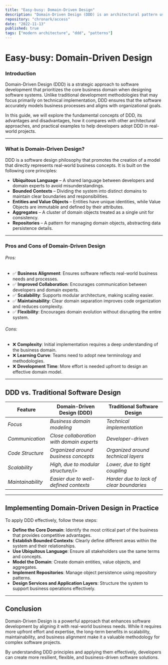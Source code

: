 ```yaml
---
title: "Easy-busy: Domain-Driven Design"
description: "Domain-Driven Design (DDD) is an architectural pattern used to design software systems based on the core business domain and entities. It focuses on creating a clear and accurate representation of the business domain within the software system, aligning it with business goals and objectives. DDD provides advantages such as improved communication between domain experts and developers, a clear and expressive model, and enhanced scalability and maintainability. This article explores the principles, advantages, disadvantages, and practical implementation of DDD."
repository: "chronark/access"
date: "2022-11-13"
published: true
tags: ["modern architecture", "ddd", "patterns"]
---
```


# Easy-busy: Domain-Driven Design

### Introduction

Domain-Driven Design (DDD) is a strategic approach to software development that prioritizes the core business domain when designing software systems. Unlike traditional development methodologies that may focus primarily on technical implementation, DDD ensures that the software accurately models business processes and aligns with organizational goals.

In this guide, we will explore the fundamental concepts of DDD, its advantages and disadvantages, how it compares with other architectural approaches, and practical examples to help developers adopt DDD in real-world projects.

---

### What is Domain-Driven Design?

DDD is a software design philosophy that promotes the creation of a model that directly represents real-world business concepts. It is built on the following core principles:

- **Ubiquitous Language** – A shared language between developers and domain experts to avoid misunderstandings.
- **Bounded Contexts** – Dividing the system into distinct domains to maintain clear boundaries and responsibilities.
- **Entities and Value Objects** – Entities have unique identities, while Value Objects are immutable and defined by their attributes.
- **Aggregates** – A cluster of domain objects treated as a single unit for consistency.
- **Repositories** – A pattern for managing domain objects, abstracting data persistence details.

---

### Pros and Cons of Domain-Driven Design

###### Pros:

- ✅ **Business Alignment**: Ensures software reflects real-world business needs and processes.
- ✅ **Improved Collaboration**: Encourages communication between developers and domain experts.
- ✅ **Scalability**: Supports modular architecture, making scaling easier.
- ✅ **Maintainability**: Clear domain separation improves code organization and reduces complexity.
- ✅ **Flexibility**: Encourages domain evolution without disrupting the entire system.

###### Cons:
- ❌ **Complexity**: Initial implementation requires a deep understanding of the business domain.
- ❌ **Learning Curve**: Teams need to adopt new terminology and methodologies.
- ❌ **Development Time**: More effort is needed upfront to design an effective domain model.

---

## DDD vs. Traditional Software Design

<table>
    <thead>
        <th><b>Feature</b></th>
        <th><b>Domain-Driven Design (DDD)</b></th>
        <th><b>Traditional Software Design</b></th>
    </thead>
    <tbody>
        <tr>
            <td><i>Focus</i></td>
            <td><i>Business domain modeling</i></td>
            <td><i>Technical implementation</i></td>
        </tr>
        <tr>
            <td><i>Communication</i></td>
            <td><i>Close collaboration with domain experts</i></td>
            <td><i>Developer-driven</i></td>
        </tr>
        <tr>
            <td><i>Code Structure</i></td>
            <td><i>Organized around business concepts</i></td>
            <td><i>Organized around technical layers</i></td>
        </tr>
        <tr>
            <td><i>Scalability</i></td>
            <td><i>High, due to modular structure/i></td>
            <td><i>Lower, due to tight coupling</i></td>
        </tr>
        <tr>
            <td><i>Maintainability</i></td>
            <td><i>Easier due to well-defined contexts</i></td>
            <td><i>Harder due to lack of clear boundaries</i></td>
        </tr>
    </tbody>
</table>

---

## Implementing Domain-Driven Design in Practice

To apply DDD effectively, follow these steps:

- **Define the Core Domain**: Identify the most critical part of the business that provides competitive advantages.
- **Establish Bounded Contexts**: Clearly define different areas within the system and their relationships.
- **Use Ubiquitous Language**: Ensure all stakeholders use the same terms and concepts.
- **Model the Domain**: Create domain entities, value objects, and aggregates.
- **Implement Repositories**: Manage object persistence using repository patterns.
- **Design Services and Application Layers**: Structure the system to support business operations effectively.

---

## Conclusion

Domain-Driven Design is a powerful approach that enhances software development by aligning it with real-world business needs. While it requires more upfront effort and expertise, the long-term benefits in scalability, maintainability, and business alignment make it a valuable methodology for complex software projects.

By understanding DDD principles and applying them effectively, developers can create more resilient, flexible, and business-driven software solutions.

